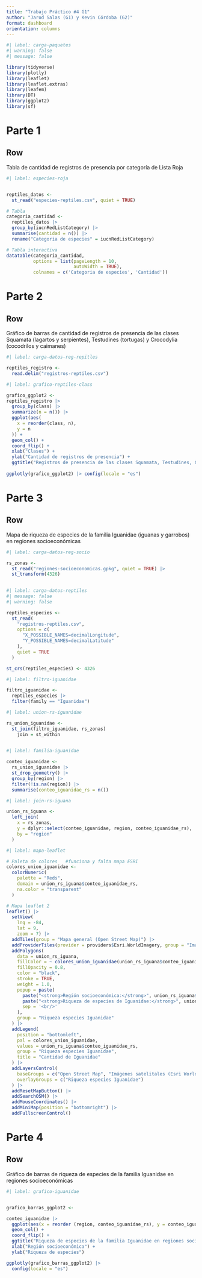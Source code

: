 ```yaml
---
title: "Trabajo Práctico #4 G1"
author: "Jarod Salas (G1) y Kevin Córdoba (G2)"
format: dashboard
orientation: columns
---
```


```r
#| label: carga-paquetes
#| warning: false
#| message: false

library(tidyverse)
library(plotly)
library(leaflet)
library(leaflet.extras)
library(leafem)
library(DT)
library(ggplot2)
library(sf)

```


# Parte 1

## Row {height=70%}

Tabla de cantidad de registros de presencia por categoría de Lista Roja

```r
#| label: especies-roja


reptiles_datos <-
  st_read("especies-reptiles.csv", quiet = TRUE)

# Tabla 
categoria_cantidad <- 
  reptiles_datos |>
  group_by(iucnRedListCategory) |>
  summarise(cantidad = n()) |>
  rename("Categoria de especies" = iucnRedListCategory)

# Tabla interactiva
datatable(categoria_cantidad, 
          options = list(pageLength = 10, 
                         autoWidth = TRUE),
          colnames = c('Categoria de especies', 'Cantidad'))
```

# Parte 2

## Row {height=70%}

Gráfico de barras de cantidad de registros de presencia de las clases Squamata (lagartos y serpientes), Testudines (tortugas) y Crocodylia (cocodrilos y caimanes)

```r
#| label: carga-datos-reg-repitles

reptiles_registro <-
  read.delim("registros-reptiles.csv")
```

```r
#| label: grafico-reptiles-class

grafico_ggplot2 <-
reptiles_registro |>
  group_by(class) |>
  summarize(n = n()) |>
  ggplot(aes(
    x = reorder(class, n),
    y = n
  )) +
  geom_col() +
  coord_flip() +
  xlab("Clases") +
  ylab("Cantidad de registros de presencia") +
  ggtitle("Registros de presencia de las clases Squamata, Testudines, Crocodylia") 
  
ggplotly(grafico_ggplot2) |> config(locale = "es")  

```

# Parte 3

## Row {height=70%}

Mapa de riqueza de especies de la familia Iguanidae (iguanas y garrobos) en regiones socioeconómicas

```r
#| label: carga-datos-reg-socio

rs_zonas <-
  st_read("regiones-socioeconomicas.gpkg", quiet = TRUE) |>
  st_transform(4326)
  
```

```r
#| label: carga-datos-reptiles
#| message: false
#| warning: false

reptiles_especies <-
  st_read(
    "registros-reptiles.csv",
    options = c(
      "X_POSSIBLE_NAMES=decimalLongitude",
      "Y_POSSIBLE_NAMES=decimalLatitude"   
    ),
    quiet = TRUE
  )

st_crs(reptiles_especies) <- 4326
```

```r
#| label: filtro-iguanidae

filtro_iguanidae <-
  reptiles_especies |>
  filter(family == "Iguanidae")
```

```r
#| label: union-rs-iguanidae

rs_union_iguanidae <-
  st_join(filtro_iguanidae, rs_zonas)
    join = st_within
    
```

```r
#| label: familia-iguanidae

conteo_iguanidae <-
  rs_union_iguanidae |>
  st_drop_geometry() |>
  group_by(region) |>
  filter(!is.na(region)) |>
  summarise(conteo_iguanidae_rs = n())
```

```r
#| label: join-rs-iguana

union_rs_iguana <-
  left_join(
    x = rs_zonas,
    y = dplyr::select(conteo_iguanidae, region, conteo_iguanidae_rs),
    by = "region"
  )
```

```r
#| label: mapa-leaflet

# Paleta de colores   #funciona y falta mapa ESRI
colores_union_iguanidae <-
  colorNumeric(
    palette = "Reds",
    domain = union_rs_iguana$conteo_iguanidae_rs,
    na.color = "transparent"
  )

# Mapa leaflet 2
leaflet() |>
  setView(
    lng = -84,
    lat = 9,
    zoom = 7) |>
  addTiles(group = "Mapa general (Open Street Map)") |>
  addProviderTiles(provider = providers$Esri.WorldImagery, group = "Imágenes satelitales (Esri World Imagery)") |>
  addPolygons(
    data = union_rs_iguana,
    fillColor = ~ colores_union_iguanidae(union_rs_iguana$conteo_iguanidae_rs),
    fillOpacity = 0.8,
    color = "black",
    stroke = TRUE,
    weight = 1.0,
    popup = paste(
      paste("<strong>Región socioeconómica:</strong>", union_rs_iguana$region),
      paste("<strong>Riqueza de especies de Iguanidae:</strong>", union_rs_iguana$conteo_iguanidae_rs),
      sep = '<br/>'
    ),
    group = "Riqueza especies Iguanidae"
  ) |>
  addLegend(
    position = "bottomleft",
    pal = colores_union_iguanidae,
    values = union_rs_iguana$conteo_iguanidae_rs,
    group = "Riqueza especies Iguanidae",
    title = "Cantidad de Iguanidae"
  ) |>
  addLayersControl(
    baseGroups = c("Open Street Map", "Imágenes satelitales (Esri World Imagery)"),
    overlayGroups = c("Riqueza especies Iguanidae")
  ) |>
  addResetMapButton() |>
  addSearchOSM() |>
  addMouseCoordinates() |>
  addMiniMap(position = "bottomright") |>
  addFullscreenControl()
```

# Parte 4

## Row {height=70%}

Gráfico de barras de riqueza de especies de la familia Iguanidae en regiones socioeconómicas

```r
#| label: grafico-iguanidae


grafico_barras_ggplot2 <-

conteo_iguanidae |>
  ggplot(aes(x = reorder (region, conteo_iguanidae_rs), y = conteo_iguanidae_rs)) +
  geom_col() +
  coord_flip() +
  ggtitle("Riqueza de especies de la familia Iguanidae en regiones socioeconómicas") +
  xlab("Región socioeconómica") +
  ylab("Riqueza de especies")

ggplotly(grafico_barras_ggplot2) |>
  config(locale = "es")
```

